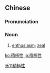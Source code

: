 {{also|积极性}}
==Chinese==
{{zh-forms|s=积极性|type=21}}

===Pronunciation===
{{zh-pron
|m=jījíxìng
|c=zik1 gik6 sing3
|cat=n
}}

===Noun===
{{zh-noun}}

# [[enthusiasm]]; [[zeal]]

[[Category:Elementary Mandarin|禾11積極性]]

[[ko:積極性]]
[[ja:積極性]]